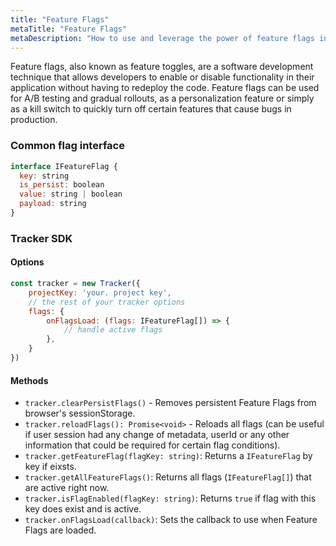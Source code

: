 ```yaml
---
title: "Feature Flags"
metaTitle: "Feature Flags"
metaDescription: "How to use and leverage the power of feature flags in your web application"
---
```


Feature flags, also known as feature toggles, are a software development technique that allows developers to enable or disable functionality in their application without having to redeploy the code. Feature flags can be used for A/B testing and gradual rollouts, as a personalization feature or simply as a kill switch to quickly turn off certain features that cause bugs in production.

### Common flag interface

```js
interface IFeatureFlag {
  key: string
  is_persist: boolean
  value: string | boolean
  payload: string
}
```

### Tracker SDK

#### Options

```js
const tracker = new Tracker({
	projectKey: 'your. project key',
	// the rest of your tracker options
	flags: {
		onFlagsLoad: (flags: IFeatureFlag[]) => {
			// handle active flags
		},
	}
})
```

#### Methods

- `tracker.clearPersistFlags()` - Removes persistent Feature Flags from browser's sessionStorage.
- `tracker.reloadFlags(): Promise<void>` - Reloads all flags (can be useful if user session had any change of metadata, userId or any other information that could be required for certain flag conditions).
- `tracker.getFeatureFlag(flagKey: string)`: Returns a `IFeatureFlag` by key if eixsts.
- `tracker.getAllFeatureFlags()`: Returns all flags (`IFeatureFlag[]`) that are active right now.
- `tracker.isFlagEnabled(flagKey: string)`: Returns `true` if flag with this key does exist and is active.
- `tracker.onFlagsLoad(callback)`: Sets the callback to use when Feature Flags are loaded.
